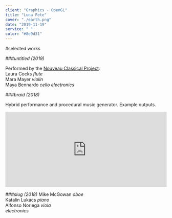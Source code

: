```yaml
---
client: "Graphics - OpenGL"
title: "Luna Fete"
cover: "./earth.png"
date: "2019-11-19"
service: " "
color: "#8e9d31"
---
```


#selected works

###*untitled (2019)*

Performed by the [Nouveau Classical Project](http://www.nouveauclassical.org/):\
Laura Cocks *flute*\
Mara Mayer *violin*\
Maya Bennardo *cello*
*electronics*






###*braid (2018)*

Hybrid performance and procedural music generator. Example outputs.
<iframe width="100%" height="235" src="https://clyp.it/yhfxoc4i/widget" frameborder="0"></iframe>




###*slug (2018)*
Mike McGowan *oboe*\
Katalin Lukács *piano*\
Alfonso Noriega *viola*\
*electronics*
